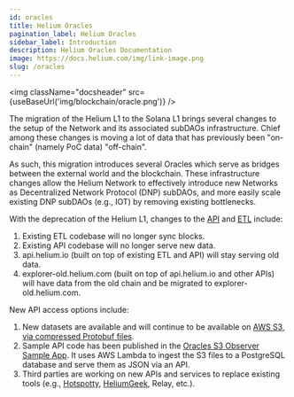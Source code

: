 ```yaml
---
id: oracles
title: Helium Oracles
pagination_label: Helium Oracles
sidebar_label: Introduction
description: Helium Oracles Documentation
image: https://docs.helium.com/img/link-image.png
slug: /oracles
---
```



<img className="docsheader" src={useBaseUrl('img/blockchain/oracle.png')} />

The migration of the Helium L1 to the Solana L1 brings several changes to the setup of the Network
and its associated subDAOs infrastructure. Chief among these changes is moving a lot of data that
has previously been "on-chain" (namely PoC data) "off-chain".

As such, this migration introduces several Oracles which serve as bridges between the external world
and the blockchain. These infrastructure changes allow the Helium Network to effectively introduce
new Networks as Decentralized Network Protocol (DNP) subDAOs, and more easily scale existing DNP
subDAOs (e.g., IOT) by removing existing bottlenecks.

With the deprecation of the Helium L1, changes to the [API](/api/) and
[ETL](https://github.com/helium/blockchain-etl) include:

1. Existing ETL codebase will no longer sync blocks.
2. Existing API codebase will no longer serve new data.
3. api.helium.io (built on top of existing ETL and API) will stay serving old data.
4. explorer-old.helium.com (built on top of api.helium.io and other APIs) will have data from the
   old chain and be migrated to explorer-old.helium.com.

New API access options include:

1. New datasets are available and will continue to be available on
   [AWS S3, via compressed Protobuf files](/oracles/oracle-data).
2. Sample API code has been published in the
   [Oracles S3 Observer Sample App](https://github.com/dewi-alliance/oracle-observer-sample). It
   uses AWS Lambda to ingest the S3 files to a PostgreSQL database and serve them as JSON via an
   API.
3. Third parties are working on new APIs and services to replace existing tools (e.g.,
   [Hotspotty](https://hotspotty.net/api/),
   [HeliumGeek](https://heliumgeek.com/b/helium-offchain-api.html), Relay, etc.).
